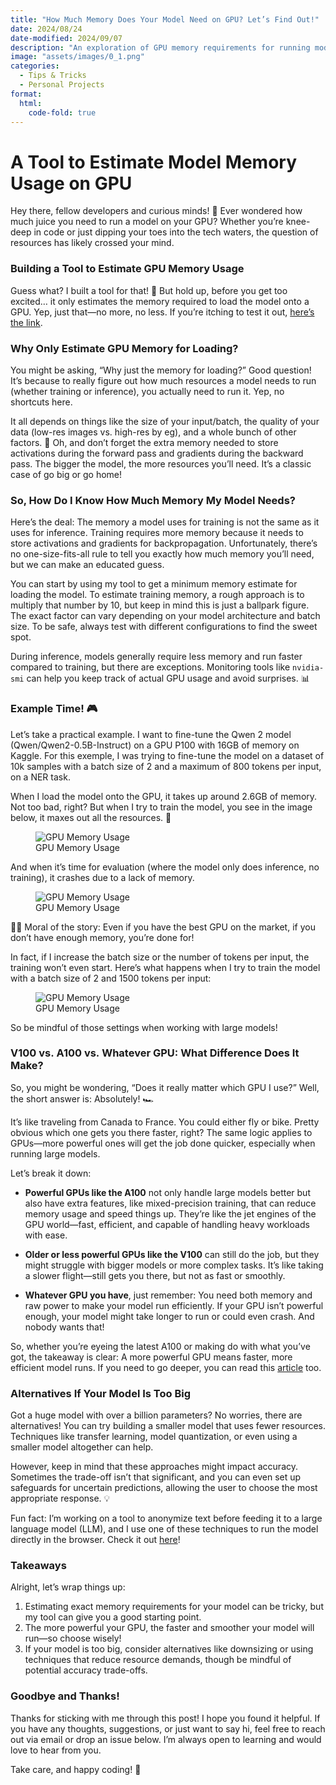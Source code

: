 ```yaml
---
title: "How Much Memory Does Your Model Need on GPU? Let’s Find Out!"
date: 2024/08/24
date-modified: 2024/09/07
description: "An exploration of GPU memory requirements for running models and how to estimate them with a handy tool."
image: "assets/images/0_1.png"
categories:
  - Tips & Tricks
  - Personal Projects
format:
  html:
    code-fold: true
---
```


# A Tool to Estimate Model Memory Usage on GPU

Hey there, fellow developers and curious minds! 🖖 Ever wondered how much juice you need to run a model on your GPU? Whether you're knee-deep in code or just dipping your toes into the tech waters, the question of resources has likely crossed your mind.

### Building a Tool to Estimate GPU Memory Usage

Guess what? I built a tool for that! 🎉 But hold up, before you get too excited... it only estimates the memory required to load the model onto a GPU. Yep, just that—no more, no less. If you're itching to test it out, [here's the link](https://huggingface.co/spaces/konradhugging/model-gpu-estimator).

### Why Only Estimate GPU Memory for Loading?

You might be asking, "Why just the memory for loading?" Good question! It's because to really figure out how much resources a model needs to run (whether training or inference), you actually need to run it. Yep, no shortcuts here.

It all depends on things like the size of your input/batch, the quality of your data (low-res images vs. high-res by eg), and a whole bunch of other factors. 🤯 Oh, and don’t forget the extra memory needed to store activations during the forward pass and gradients during the backward pass. The bigger the model, the more resources you'll need. It's a classic case of go big or go home!

### So, How Do I Know How Much Memory My Model Needs?

Here's the deal: The memory a model uses for training is not the same as it uses for inference. Training requires more memory because it needs to store activations and gradients for backpropagation. Unfortunately, there's no one-size-fits-all rule to tell you exactly how much memory you’ll need, but we can make an educated guess.

You can start by using my tool to get a minimum memory estimate for loading the model. To estimate training memory, a rough approach is to multiply that number by 10, but keep in mind this is just a ballpark figure. The exact factor can vary depending on your model architecture and batch size. To be safe, always test with different configurations to find the sweet spot.

During inference, models generally require less memory and run faster compared to training, but there are exceptions. Monitoring tools like `nvidia-smi` can help you keep track of actual GPU usage and avoid surprises. 📊

### Example Time! 🎮

Let’s take a practical example. I want to fine-tune the Qwen 2 model (Qwen/Qwen2-0.5B-Instruct) on a GPU P100 with 16GB of memory on Kaggle. For this exemple, I was trying to fine-tune the model on a dataset of 10k samples with a batch size of 2 and a maximum of 800 tokens per input, on a NER task.

When I load the model onto the GPU, it takes up around 2.6GB of memory. Not too bad, right? But when I try to train the model, you see in the image below, it maxes out all the resources. 🚀

![GPU Memory Usage](assets/images/4.png)

And when it’s time for evaluation (where the model only does inference, no training), it crashes due to a lack of memory.

![GPU Memory Usage](assets/images/2.png)

🤦‍♂️ Moral of the story: Even if you have the best GPU on the market, if you don’t have enough memory, you’re done for!

In fact, if I increase the batch size or the number of tokens per input, the training won’t even start. Here’s what happens when I try to train the model with a batch size of 2 and 1500 tokens per input:

![GPU Memory Usage](assets/images/3.png)

So be mindful of those settings when working with large models!

### V100 vs. A100 vs. Whatever GPU: What Difference Does It Make?

So, you might be wondering, "Does it really matter which GPU I use?" Well, the short answer is: Absolutely! 🏎️

It’s like traveling from Canada to France. You could either fly or bike. Pretty obvious which one gets you there faster, right? The same logic applies to GPUs—more powerful ones will get the job done quicker, especially when running large models.

Let’s break it down:

- **Powerful GPUs like the A100** not only handle large models better but also have extra features, like mixed-precision training, that can reduce memory usage and speed things up. They’re like the jet engines of the GPU world—fast, efficient, and capable of handling heavy workloads with ease.

- **Older or less powerful GPUs like the V100** can still do the job, but they might struggle with bigger models or more complex tasks. It’s like taking a slower flight—still gets you there, but not as fast or smoothly.

- **Whatever GPU you have**, just remember: You need both memory and raw power to make your model run efficiently. If your GPU isn’t powerful enough, your model might take longer to run or could even crash. And nobody wants that!

So, whether you’re eyeing the latest A100 or making do with what you’ve got, the takeaway is clear: A more powerful GPU means faster, more efficient model runs. If you need to go deeper, you can read this [article](https://timdettmers.com/2023/01/30/which-gpu-for-deep-learning/) too.

### Alternatives If Your Model Is Too Big

Got a huge model with over a billion parameters? No worries, there are alternatives! You can try building a smaller model that uses fewer resources. Techniques like transfer learning, model quantization, or even using a smaller model altogether can help.

However, keep in mind that these approaches might impact accuracy. Sometimes the trade-off isn’t that significant, and you can even set up safeguards for uncertain predictions, allowing the user to choose the most appropriate response. 💡

Fun fact: I’m working on a tool to anonymize text before feeding it to a large language model (LLM), and I use one of these techniques to run the model directly in the browser. Check it out [here](#)!

### Takeaways

Alright, let's wrap things up:

1. Estimating exact memory requirements for your model can be tricky, but my tool can give you a good starting point.
2. The more powerful your GPU, the faster and smoother your model will run—so choose wisely!
3. If your model is too big, consider alternatives like downsizing or using techniques that reduce resource demands, though be mindful of potential accuracy trade-offs.

### Goodbye and Thanks!

Thanks for sticking with me through this post! I hope you found it helpful. If you have any thoughts, suggestions, or just want to say hi, feel free to reach out via email or drop an issue below. I’m always open to learning and would love to hear from you.

Take care, and happy coding! 🚀

